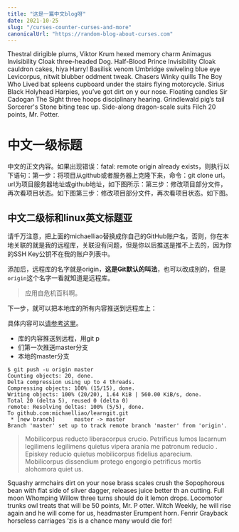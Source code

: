 ```yaml
---
title: "这是一篇中文blog呀"
date: 2021-10-25
slug: "/curses-counter-curses-and-more"
canonicalUrl: "https://random-blog-about-curses.com"
---
```


Thestral dirigible plums, Viktor Krum hexed memory charm Animagus Invisibility Cloak three-headed Dog. Half-Blood Prince Invisibility
 Cloak cauldron cakes, hiya Harry! Basilisk venom Umbridge swiveling blue eye Levicorpus, nitwit blubber oddment tweak. Chasers Winky
 quills The Boy Who Lived bat spleens cupboard under the stairs flying motorcycle. Sirius Black Holyhead Harpies, you’ve got dirt on y
our nose. Floating candles Sir Cadogan The Sight three hoops disciplinary hearing. Grindlewald pig’s tail Sorcerer's Stone biting teac
up. Side-along dragon-scale suits Filch 20 points, Mr. Potter.

# 中文一级标题
中文的正文内容。如果出现错误：fatal: remote origin already exists，则执行以下语句：第一步：将项目从github或者服务器上克隆下来，命令：git clone url。url为项目服务器地址或github地址，如下图所示：第三步：修改项目部分文件，再次看项目状态。如下图第三步：修改项目部分文件，再次看项目状态。如下图。

## 中文二级标和linux英文标题亚
请千万注意，把上面的michaelliao替换成你自己的GitHub账户名，否则，你在本地关联的就是我的远程库，关联没有问题，但是你以后推送是推不上去的，因为你的SSH Key公钥不在我的账户列表中。

添加后，远程库的名字就是origin，**这是Git默认的叫法**，也可以改成别的，但是`origin`这个名字一看就知道是远程库。

> 应用自危机百科啊。

下一步，就可以把本地库的所有内容推送到远程库上：

具体内容可以[请参考这里](www.baidu.com)。

- 库的内容推送到远程，用git p
- 们第一次推送master分支
- 本地的master分支

```shell
$ git push -u origin master
Counting objects: 20, done.
Delta compression using up to 4 threads.
Compressing objects: 100% (15/15), done.
Writing objects: 100% (20/20), 1.64 KiB | 560.00 KiB/s, done.
Total 20 (delta 5), reused 0 (delta 0)
remote: Resolving deltas: 100% (5/5), done.
To github.com:michaelliao/learngit.git
 * [new branch]      master -> master
Branch 'master' set up to track remote branch 'master' from 'origin'.
```

> Mobilicorpus reducto liberacorpus crucio. Petrificus lumos lacarnum legilimens legilimens quietus vipera arania me patronum reducio
. Episkey reducio quietus mobilicorpus fidelius aparecium. Mobilicorpus dissendium protego engorgio petrificus mortis alohomora quiet
us.

Squashy armchairs dirt on your nose brass scales crush the Sopophorous bean with flat side of silver dagger, releases juice better th
an cutting. Full moon Whomping Willow three turns should do it lemon drops. Locomotor trunks owl treats that will be 50 points, Mr. P
otter. Witch Weekly, he will rise again and he will come for us, headmaster Erumpent horn. Fenrir Grayback horseless carriages ‘zis is
 a chance many would die for!
